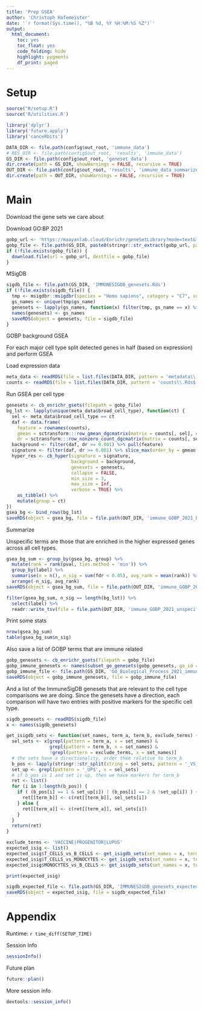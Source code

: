 ```yaml
---
title: 'Prep GSEA'
author: 'Christoph Hafemeister'
date: '`r format(Sys.time(), "%B %d, %Y %H:%M:%S %Z")`'
output:
  html_document: 
    toc: yes
    toc_float: yes
    code_folding: hide
    highlight: pygments
    df_print: paged
---
```


# Setup

```r
source("R/setup.R")
source('R/utilities.R')

library('dplyr')
library('future.apply')
library('canceRbits')

DATA_DIR <- file.path(config$out_root, 'immune_data')
# RES_DIR <- file.path(config$out_root, 'results', 'immune_data')
GS_DIR <- file.path(config$out_root, 'geneset_data')
dir.create(path = GS_DIR, showWarnings = FALSE, recursive = TRUE)
OUT_DIR <- file.path(config$out_root, 'results', 'immune_data_summarized')
dir.create(path = OUT_DIR, showWarnings = FALSE, recursive = TRUE)
```

# Main

Download the gene sets we care about

Download GO:BP 2021 
```r
gobp_url <- 'https://maayanlab.cloud/Enrichr/geneSetLibrary?mode=text&libraryName=GO_Biological_Process_2021'
gobp_file <- file.path(GS_DIR, paste0(stringr::str_extract(gobp_url, pattern = '[^=]+$'), '.tsv'))
if (!file.exists(gobp_file)) {
  download.file(url = gobp_url, destfile = gobp_file)
}
```

MSigDB
```r
sigdb_file <- file.path(GS_DIR, 'IMMUNESIGDB_genesets.Rds')
if (!file.exists(sigdb_file)) {
  tmp <- msigdbr::msigdbr(species = "Homo sapiens", category = "C7", subcategory = "IMMUNESIGDB")
  gs_names <- unique(tmp$gs_name)
  genesets <- lapply(gs_names, function(x) filter(tmp, gs_name == x) %>% pull(human_gene_symbol))
  names(genesets) <- gs_names
  saveRDS(object = genesets, file = sigdb_file)
}
```

GOBP background GSEA

For each major cell type split detected genes in half (based on expression) and perform GSEA

Load expression data
```r
meta_data <- readRDS(file = list.files(DATA_DIR, pattern = 'metadata\\.Rds$', full.names = TRUE))
counts <- readRDS(file = list.files(DATA_DIR, pattern = 'counts\\.Rds$', full.names = TRUE))
```

Run GSEA per cell type
```r
genesets <- cb_enrichr_gsets(filepath = gobp_file)
bg_lst <- lapply(unique(meta_data$broad_cell_type), function(ct) {
  sel <- meta_data$broad_cell_type == ct
  daf <- data.frame(
    feature = rownames(counts),
    gmean = sctransform:::row_gmean_dgcmatrix(matrix = counts[, sel], eps = 1),
    dr = sctransform:::row_nonzero_count_dgcmatrix(matrix = counts[, sel]) / sum(sel))
  background <- filter(daf, dr >= 0.001) %>% pull(feature)
  signature <- filter(daf, dr >= 0.001) %>% slice_max(order_by = gmean, prop = 0.5, with_ties = FALSE) %>% pull(feature)
  hyper_res <- cb_hyper(signature = signature, 
                        background = background, 
                        genesets = genesets, 
                        collapse = FALSE, 
                        min_size = 3, 
                        max_size = Inf, 
                        verbose = TRUE) %>%
    as_tibble() %>%
    mutate(group = ct)
})
gsea_bg <- bind_rows(bg_lst)
saveRDS(object = gsea_bg, file = file.path(OUT_DIR, 'immune_GOBP_2021_background.Rds'))
```

Summarize

Unspecific terms are those that are enriched in the higher expressed genes across all cell types.
```r
gsea_bg_sum <- group_by(gsea_bg, group) %>%
  mutate(rank = rank(pval, ties.method = 'min')) %>%
  group_by(label) %>%
  summarise(n = n(), n_sig = sum(fdr < 0.05), avg_rank = mean(rank)) %>%
  arrange(-n_sig, avg_rank)
saveRDS(object = gsea_bg_sum, file = file.path(OUT_DIR, 'immune_GOBP_2021_background_summary.Rds'))

filter(gsea_bg_sum, n_sig == length(bg_lst)) %>%
  select(label) %>%
  readr::write_tsv(file = file.path(OUT_DIR, 'immune_GOBP_2021_unspecific_terms.tsv'), quote = 'none', col_names = FALSE)
```

Print some stats
```r
nrow(gsea_bg_sum)
table(gsea_bg_sum$n_sig)
```

Also save a list of GOBP terms that are immune related
```r
gobp_genesets <- cb_enrichr_gsets(filepath = gobp_file)
gobp_immune_genesets <- names(subset_go_genesets(gobp_genesets, go_id = 'GO:0002376'))
gobp_immune_file <- file.path(GS_DIR, 'GO_Biological_Process_2021_immune.Rds')
saveRDS(object = gobp_immune_genesets, file = gobp_immune_file)
```

And a list of the ImmuneSigDB genesets that are relevant to the cell type comparisons we are doing. Since the genesets have a direction, each comparison will have two entries with positive markers for the specific cell type.

```r
sigdb_genesets <- readRDS(sigdb_file)
x <- names(sigdb_genesets)

get_isigdb_sets <- function(set_names, term_a, term_b, exclude_terms) {
  sel_sets <- x[grepl(pattern = term_a, x = set_names) & 
                grepl(pattern = term_b, x = set_names) & 
                !grepl(pattern = exclude_terms, x = set_names)]
  # the sets have a directionality, order them relative to term_b
  b_pos <- lapply(stringr::str_split(string = sel_sets, pattern = '_VS_'), function(x) which(grepl(pattern = term_b, x = x)))
  set_up <- grepl(pattern = '_UP$', x = sel_sets)
  # if b_pos is 1 and set is up, then we have markers for term_b
  ret <- list()
  for (i in 1:length(b_pos)) {
    if ( (b_pos[i] == 1 & set_up[i]) | (b_pos[i] == 2 & !set_up[i]) ) {
      ret[[term_b]] <- c(ret[[term_b]], sel_sets[i])
    } else {
      ret[[term_a]] <- c(ret[[term_a]], sel_sets[i])
    }
  }
  return(ret)
}

exclude_terms <- 'VACCINE|PROGENITOR|LUPUS'
expected_isig <- list()
expected_isig$T_CELLS_vs_B_CELLS <- get_isigdb_sets(set_names = x, term_a = 'BCELL', term_b = 'TCELL', exclude_terms = exclude_terms)
expected_isig$T_CELLS_vs_MONOCYTES <- get_isigdb_sets(set_names = x, term_a = 'TCELL', term_b = 'MONOCYTE', exclude_terms = exclude_terms)
expected_isig$MONOCYTES_vs_B_CELLS <- get_isigdb_sets(set_names = x, term_a = 'MONOCYTE', term_b = 'BCELL', exclude_terms = exclude_terms)

print(expected_isig)

sigdb_expected_file <- file.path(GS_DIR, 'IMMUNESIGDB_genesets_expected.Rds')
saveRDS(object = expected_isig, file = sigdb_expected_file)
```


# Appendix

Runtime: `r time_diff(SETUP_TIME)`

Session Info
```r
sessionInfo()
```

Future plan
```r
future::plan()
```

More session info
```r
devtools::session_info()
```
